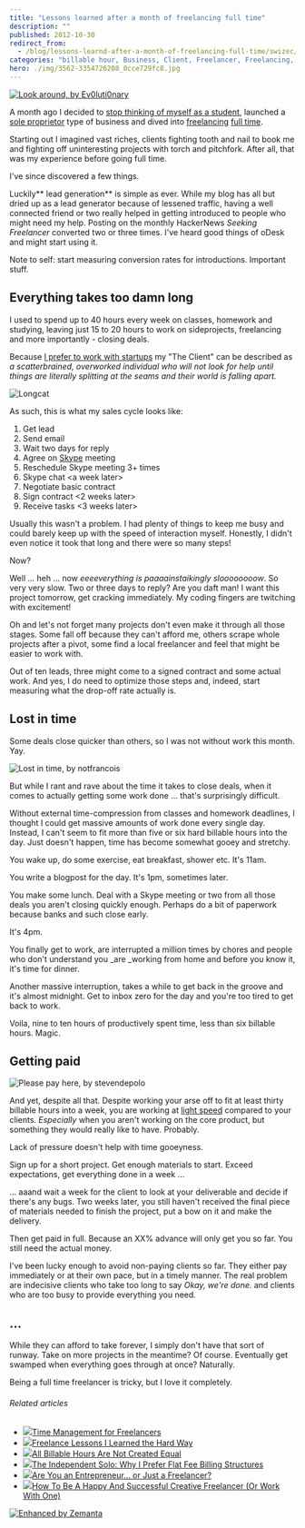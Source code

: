 ```yaml
---
title: "Lessons learned after a month of freelancing full time"
description: ""
published: 2012-10-30
redirect_from:
  - /blog/lessons-learnd-after-a-month-of-freelancing-full-time/swizec/5452
categories: "billable hour, Business, Client, Freelancer, Freelancing, Full-time, oDesk, Project Management, Skype, Uncategorized, work"
hero: ./img/3562-3354726208_0cce729fc8.jpg
---
```


[![Look around, by Ev0luti0nary](https://farm9.staticflickr.com/8429/7867540240_37b9926b8b_z.jpg "Look around, by Ev0luti0nary")](http://www.flickr.com/photos/ev0luti0nary/7867540240/)

A month ago I decided to [stop thinking of myself as a student](https://swizec.com/blog/on-becoming-a-college-dropout/swizec/5315), launched a [sole proprietor](http://en.wikipedia.org/wiki/Sole_proprietorship "Sole proprietorship") type of business and dived into [freelancing](http://en.wikipedia.org/wiki/Freelancer "Freelancer") [full time](http://en.wikipedia.org/wiki/Full-time "Full-time").

Starting out I imagined vast riches, clients fighting tooth and nail to book me and fighting off uninteresting projects with torch and pitchfork. After all, that was my experience before going full time.

I've since discovered a few things.

Luckily** lead generation** is simple as ever. While my blog has all but dried up as a lead generator because of lessened traffic, having a well connected friend or two really helped in getting introduced to people who might need my help. Posting on the monthly HackerNews _Seeking Freelancer_ converted two or three times. I've heard good things of oDesk and might start using it.

Note to self: start measuring conversion rates for introductions. Important stuff.

## Everything takes too damn long

I used to spend up to 40 hours every week on classes, homework and studying, leaving just 15 to 20 hours to work on sideprojects, freelancing and more importantly - closing deals.

Because [I prefer to work with startups](https://swizec.com/blog/why-i-only-work-with-startups/swizec/2936) my "The Client" can be described as _a scatterbrained, overworked individual who will not look for help until things are literally splitting at the seams and their world is falling apart._

![Longcat](https://cache.ohinternet.com/images/5/5c/Longcat.jpg "Longcat")

As such, this is what my sales cycle looks like:

1.  Get lead
2.  Send email
3.  Wait two days for reply
4.  Agree on [Skype](http://skype.com "Skype") meeting
5.  Reschedule Skype meeting 3+ times
6.  Skype chat &lt;a week later>
7.  Negotiate basic contract
8.  Sign contract &lt;2 weeks later>
9.  Receive tasks &lt;3 weeks later>

Usually this wasn't a problem. I had plenty of things to keep me busy and could barely keep up with the speed of interaction myself. Honestly, I didn't even notice it took that long and there were so many steps!

Now?

Well ... heh ... now _eeeeverything is paaaainstaikingly sloooooooow_. So very very slow. Two or three days to reply? Are you daft man! I want this project tomorrow, get cracking immediately. My coding fingers are twitching with excitement!

Oh and let's not forget many projects don't even make it through all those stages. Some fall off because they can't afford me, others scrape whole projects after a pivot, some find a local freelancer and feel that might be easier to work with.

Out of ten leads, three might come to a signed contract and some actual work. And yes, I do need to optimize those steps and, indeed, start measuring what the drop-off rate actually is.

## Lost in time

Some deals close quicker than others, so I was not without work this month. Yay.

![Lost in time, by notfrancois](https://farm3.staticflickr.com/2683/4328096189_ac4b8738df.jpg "Lost in time, by notfrancois")

But while I rant and rave about the time it takes to close deals, when it comes to actually getting some work done ... that's surprisingly difficult.

Without external time-compression from classes and homework deadlines, I thought I could get massive amounts of work done every single day. Instead, I can't seem to fit more than five or six hard billable hours into the day. Just doesn't happen, time has become somewhat gooey and stretchy.

You wake up, do some exercise, eat breakfast, shower etc. It's 11am.

You write a blogpost for the day. It's 1pm, sometimes later.

You make some lunch. Deal with a Skype meeting or two from all those deals you aren't closing quickly enough. Perhaps do a bit of paperwork because banks and such close early.

It's 4pm.

You finally get to work, are interrupted a million times by chores and people who don't understand you \_are \_working from home and before you know it, it's time for dinner.

Another massive interruption, takes a while to get back in the groove and it's almost midnight. Get to inbox zero for the day and you're too tired to get back to work.

Voila, nine to ten hours of productively spent time, less than six billable hours. Magic.

## Getting paid

![Please pay here, by stevendepolo](./img/3562-3354726208_0cce729fc8.jpg "Please pay here, by stevendepolo")

And yet, despite all that. Despite working your arse off to fit at least thirty billable hours into a week, you are working at [light speed](http://en.wikipedia.org/wiki/Speed_of_light "Speed of light") compared to your clients. _Especially_ when you aren't working on the core product, but something they would really like to have. Probably.

Lack of pressure doesn't help with time gooeyness.

Sign up for a short project. Get enough materials to start. Exceed expectations, get everything done in a week ...

... aaand wait a week for the client to look at your deliverable and decide if there's any bugs. Two weeks later, you still haven't received the final piece of materials needed to finish the project, put a bow on it and make the delivery.

Then get paid in full. Because an XX% advance will only get you so far. You still need the actual money.

I've been lucky enough to avoid non-paying clients so far. They either pay immediately or at their own pace, but in a timely manner. The real problem are indecisive clients who take too long to say _Okay, we're done._ and clients who are too busy to provide everything you need.

## ...

While they can afford to take forever, I simply don't have that sort of runway. Take on more projects in the meantime? Of course. Eventually get swamped when everything goes through at once? Naturally.

Being a full time freelancer is tricky, but I love it completely.

###### Related articles

- [![](https://i.zemanta.com/120222863_80_80.jpg)](http://rockfromthesun.wordpress.com/2012/10/21/time-management-for-freelancers/)[Time Management for Freelancers](http://rockfromthesun.wordpress.com/2012/10/21/time-management-for-freelancers/)
- [![](https://i.zemanta.com/114603895_80_80.jpg)](http://resnarkable.com/2012/09/freelance-lessons-i-learned-the-hard-way/)[Freelance Lessons I Learned the Hard Way](http://resnarkable.com/2012/09/freelance-lessons-i-learned-the-hard-way/)
- [![](https://i.zemanta.com/noimg_95_80_80.jpg)](http://lasthonestlawyer.wordpress.com/2012/09/24/all-billable-hours-are-not-created-equal/)[All Billable Hours Are Not Created Equal](http://lasthonestlawyer.wordpress.com/2012/09/24/all-billable-hours-are-not-created-equal/)
- [![](https://i.zemanta.com/110214272_80_80.jpg)](http://blog.rocketlawyer.com/the-independent-solo-why-i-prefer-flat-fee-billing-structures-99042)[The Independent Solo: Why I Prefer Flat Fee Billing Structures](http://blog.rocketlawyer.com/the-independent-solo-why-i-prefer-flat-fee-billing-structures-99042)
- [![](https://i.zemanta.com/112100500_80_80.jpg)](http://freelanceswitch.com/inspiration/are-you-an-entrepreneur/)[Are You an Entrepreneur... or Just a Freelancer?](http://freelanceswitch.com/inspiration/are-you-an-entrepreneur/)
- [![](https://i.zemanta.com/114610610_80_80.jpg)](http://www.fastcocreate.com/1681611/how-to-be-a-happy-and-successful-creative-freelancer-or-work-with-one)[How To Be A Happy And Successful Creative Freelancer (Or Work With One)](http://www.fastcocreate.com/1681611/how-to-be-a-happy-and-successful-creative-freelancer-or-work-with-one)

[![Enhanced by Zemanta](https://img.zemanta.com/zemified_e.png?x-id=16487827-a07b-44b8-b15a-540a639e9280)](http://www.zemanta.com/?px "Enhanced by Zemanta")
